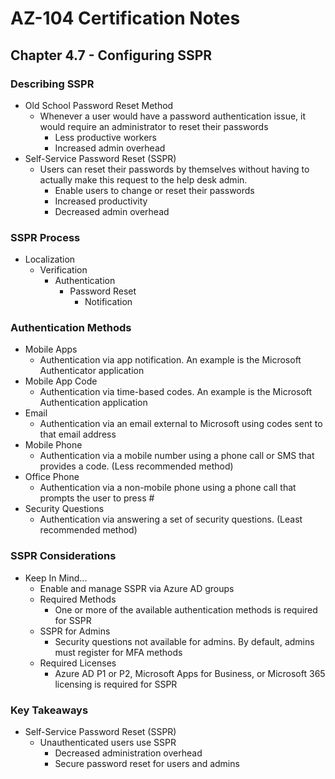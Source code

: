 # AZ-104 Certification Notes
## Chapter 4.7 - Configuring SSPR

### Describing SSPR
* Old School Password Reset Method
	* Whenever a user would have a password authentication issue, it would require an administrator to reset their passwords
		* Less productive workers
		* Increased admin overhead
* Self-Service Password Reset (SSPR)
	* Users can reset their passwords by themselves without having to actually make this request to the help desk admin.
		* Enable users to change or reset their passwords
		* Increased productivity
		* Decreased admin overhead

### SSPR Process
* Localization
	* Verification
		* Authentication
			* Password Reset
				* Notification

### Authentication Methods
* Mobile Apps
	* Authentication via app notification. An example is the Microsoft Authenticator application
* Mobile App Code
	* Authentication via time-based codes. An example is the Microsoft Authentication application
* Email
	* Authentication via an email external to Microsoft using codes sent to that email address
* Mobile Phone
	* Authentication via a mobile number using a phone call or SMS that provides a code. (Less recommended method)
* Office Phone
	* Authentication via a non-mobile phone using a phone call that prompts the user to press #
* Security Questions
	* Authentication via answering a set of security questions. (Least recommended method)

### SSPR Considerations
* Keep In Mind...
	* Enable and manage SSPR via Azure AD groups
	* Required Methods
		* One or more of the available authentication methods is required for SSPR
	* SSPR for Admins
		* Security questions not available for admins. By default, admins must register for MFA methods
	* Required Licenses
		* Azure AD P1 or P2, Microsoft Apps for Business, or Microsoft 365 licensing is required for SSPR

### Key Takeaways
* Self-Service Password Reset (SSPR)
	* Unauthenticated users use SSPR
		* Decreased administration overhead
		* Secure password reset for users and admins